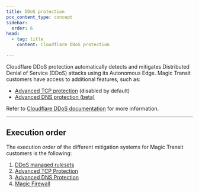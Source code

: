 ```yaml
---
title: DDoS protection
pcx_content_type: concept
sidebar:
  order: 6
head:
  - tag: title
    content: Cloudflare DDoS protection

---
```


Cloudflare DDoS protection automatically detects and mitigates Distributed Denial of Service (DDoS) attacks using its Autonomous Edge. Magic Transit customers have access to additional features, such as:

* [Advanced TCP protection](/ddos-protection/tcp-protection/) (disabled by default)
* [Advanced DNS protection (beta)](/ddos-protection/dns-protection/)

Refer to [Cloudflare DDoS documentation](/ddos-protection/) for more information.

***

## Execution order

The execution order of the different mitigation systems for Magic Transit customers is the following:

1. [DDoS managed rulesets](/ddos-protection/managed-rulesets/)
2. [Advanced TCP Protection](/ddos-protection/tcp-protection/)
3. [Advanced DNS Protection](/ddos-protection/dns-protection/)
4. [Magic Firewall](/magic-firewall/)
